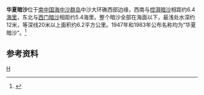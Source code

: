 {{Infobox Islands
| plural = yes
| name             =华夏暗沙
| image name       = 
| image caption    = 
| image size       = 
| locator map      = {{Location map|South China Sea|lat=15.9|long=113.966666|central|300px}}
| map_custom       = yes
| native name      = 
| native name link = 
| other_names         = 
| location         = [[南中国海|南中国海]]
| coordinates      = {{Coord|15|54|N|113|58|E|display=inline,title}}
| archipelago      = [[中沙群岛|中沙群岛]]
| total islands    = 
| major islands    = 
| area             =
| length           =
| width            =
| coastline        =
| highest mount    = 
| elevation        = 
| country                          = China
| country admin divisions title   =
| country admin divisions         =
| population       = 
| population as of = 
| density          = 
| ethnic groups    = 
| additional info  =
}} 
'''华夏暗沙'''位于[[南中国海|南中国海]][[中沙群岛|中沙群岛]]中沙大环礁西部边缘，西南与[[控湃暗沙|控湃暗沙]]相距约6.4[[海里|海里]]，东北与[[西门暗沙|西门暗沙]]相距约5.4海里。整个暗沙全部在海面以下，最浅处水深约12米，等深线20米以上面积约6.2平方公里。1947年和1983年公布名称均为“华夏暗沙”。<ref>{{cite book zh |author=广东省地名委员会 |title=《南海诸岛地名资料汇编》 |format=M |edition=1 |location=广州 |publisher=广东省地图出版社 |date=1988 |pages=188|id= ISBN 80522-023-9}}</ref>

==参考资料==
{{reflist}}

{{有争议的地区小作品}}
{{South China Sea Islands}}

[[Category:中沙群岛|H]]